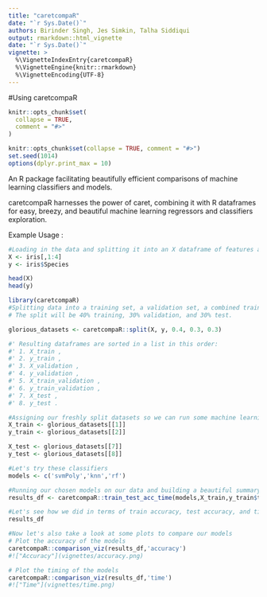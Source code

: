 ```yaml
---
title: "caretcompaR"
date: "`r Sys.Date()`"
authors: Birinder Singh, Jes Simkin, Talha Siddiqui
output: rmarkdown::html_vignette
date: "`r Sys.Date()`"
vignette: >
  %\VignetteIndexEntry{caretcompaR}
  %\VignetteEngine{knitr::rmarkdown}
  %\VignetteEncoding{UTF-8}
---
```


#Using caretcompaR

```r
knitr::opts_chunk$set(
  collapse = TRUE,
  comment = "#>"
)
```

```r
knitr::opts_chunk$set(collapse = TRUE, comment = "#>")
set.seed(1014)
options(dplyr.print_max = 10)
```

An R package facilitating beautifully efficient comparisons of machine learning classifiers and models.

caretcompaR harnesses the power of caret, combining it with R dataframes for easy, breezy, and beautiful machine learning regressors and classifiers exploration.

Example Usage : 


```r

#Loading in the data and splitting it into an X dataframe of features and a y 'Target' vector.
X <- iris[,1:4]
y <- iris$Species

head(X)
head(y)
```

```r
library(caretcompaR)
#Splitting data into a training set, a validation set, a combined training and validation set, as well as a test set. 
# The split will be 40% training, 30% validation, and 30% test.

glorious_datasets <- caretcompaR::split(X, y, 0.4, 0.3, 0.3)

#' Resulting dataframes are sorted in a list in this order: 
#' 1. X_train , 
#' 2. y_train , 
#' 3. X_validation , 
#' 4. y_validation , 
#' 5. X_train_validation , 
#' 6. y_train_validation , 
#' 7. X_test , 
#' 8. y_test .

#Assigning our freshly split datasets so we can run some machine learning models
X_train <- glorious_datasets[[1]]
y_train <- glorious_datasets[[2]]

X_test <- glorious_datasets[[7]]
y_test <- glorious_datasets[[8]]

#Let's try these classifiers
models <- c('svmPoly','knn','rf')

#Running our chosen models on our data and building a beautiful summary
results_df <- caretcompaR::train_test_acc_time(models,X_train,y_train$target,X_test,y_test$target)

#Let's see how we did in terms of train accuracy, test accuracy, and timing
results_df
```

```r
#Now let's also take a look at some plots to compare our models
# Plot the accuracy of the models 
caretcompaR::comparison_viz(results_df,'accuracy')
#!["Accuracy"](vignettes/accuracy.png)
```


```r
# Plot the timing of the models 
caretcompaR::comparison_viz(results_df,'time')
#!["Time"](vignettes/time.png)

```
